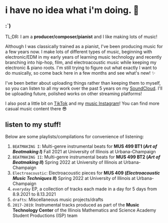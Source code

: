 
# i have no idea what i'm doing. 🐸

### :`)

TL;DR: I am a **producer/composer/pianist** and I like making lots of music!

Although I was classically trained as a pianist, I've been producing music for a few years now. I make lots of different types of music, beginning with electronic/EDM in my early years of learning music technology and recently branching into hip-hop, film, and electroacoustic music while keeping my electronic & piano roots. I'm still trying to figure out what exactly I want to do musically, so come back here in a few months and see what's new! ✨

I've been better about uploading things rather than keeping them to myself, so you can listen to all my work over the past 5 years on my [SoundCloud](https://soundcloud.com/zenr0). I'll be uploading future, polished works on other streaming platforms!

I also post a little bit on [TikTok](https://www.tiktok.com/@zenr0) and my [music Instagram](https://www.instagram.com/renzzz.os/)! You can find more casual music content there 😎

## listen to my stuff!

Below are some playlists/compilations for convenience of listening:

1. `BEATMAKING I`: Multi-genre instrumental beats for **MUS 499 BT1 (_Art of Beatmaking I_)** Fall 2021 at University of Illinois at Urbana-Champaign
2. `BEATMAKING II`: Multi-genre instrumental beats for **MUS 499 BT2 (_Art of Beatmaking II_)** Spring 2022 at University of Illinois at Urbana-Champaign
3. `Electroacoustic`: Electroacoustic pieces for **MUS 409 (_Electroacoustic Music Techniques II_)** Spring 2022 at University of Illinois at Urbana-Champaign
4. _`everyday`_ EP, a collection of tracks each made in a day for 5 days from 8.9.2021 to 8.13.2021
5. `drafts`: Miscellaneous music projects/drafts
6. `2017-2019`: Instrumental tracks produced as part of the **Music Technology Center** of the Illinois Mathematics and Science Academy Student Productions (ISP) team

<EmbeddedPlaylists />
